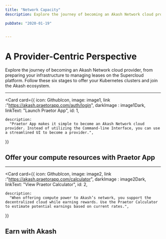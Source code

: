 ```yaml
---
title: "Network Capacity"
description: Explore the journey of becoming an Akash Network cloud provider, from preparing your infrastructure to managing leases on the Supercloud platform. Follow these six stages to offer your Kubernetes clusters and join the Akash ecosystem.

pubDate: "2020-01-19"


---
```



# A Provider-Centric Perspective

Explore the journey of becoming an Akash Network cloud provider, from preparing your infrastructure to managing leases on the Supercloud platform. Follow these six stages to offer your Kubernetes clusters and join the Akash ecosystem.


<Illustration />

---


<Card
  card={{
    icon: GithubIcon,
    image: image1,
    link :"https://akash.praetorapp.com/auth/login",
    darkImage : image1Dark,
    linkText: "Launch Praetor App",
    id: 1,
   
    description:
      "Praetor App makes it simple to become an Akash Network cloud provider. Instead of utilizing the Command-line Interface, you can use a streamlined UI to become a provider.",
  }}
>
## Offer your compute resources with Praetor App
</Card>

---

<Card
  card={{
    icon: GithubIcon,
    image: image2, link :"https://akash.praetorapp.com/calculator",
    darkImage : image2Dark,
    linkText: "View Praetor Calculator",
    id: 2,
   
    description:
      "When offering compute power to Akash’s network, you support the decentralized cloud while earning rewards. Use the Praetor Calculator to estimate potential earnings based on current rates.",
  }}
>
## Earn with Akash
</Card>
